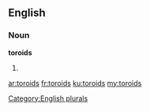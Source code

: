 ==English==

===Noun===
'''toroids'''

# {{plural of|[[toroid]]}}

[[Category:English plurals]]

[[ar:toroids]]
[[fr:toroids]]
[[ku:toroids]]
[[my:toroids]]
